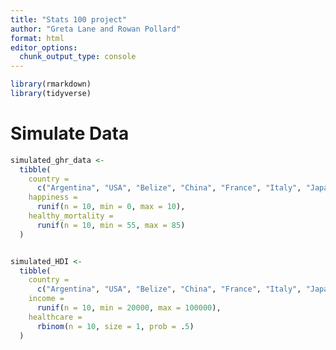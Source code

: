 ```yaml
---
title: "Stats 100 project"
author: "Greta Lane and Rowan Pollard"
format: html
editor_options: 
  chunk_output_type: console
---
```


```r
library(rmarkdown)
library(tidyverse)

```

# Simulate Data
```r
simulated_ghr_data <-
  tibble(
    country =
      c("Argentina", "USA", "Belize", "China", "France", "Italy", "Japan", "Kenya", "Germany", "Canada"),
    happiness =
      runif(n = 10, min = 0, max = 10),
    healthy_mortality =
      runif(n = 10, min = 55, max = 85)
  )


simulated_HDI <-
  tibble(
    country =
      c("Argentina", "USA", "Belize", "China", "France", "Italy", "Japan", "Kenya", "Germany", "Canada"),
    income =
      runif(n = 10, min = 20000, max = 100000),
    healthcare =
      rbinom(n = 10, size = 1, prob = .5)
  )
```

